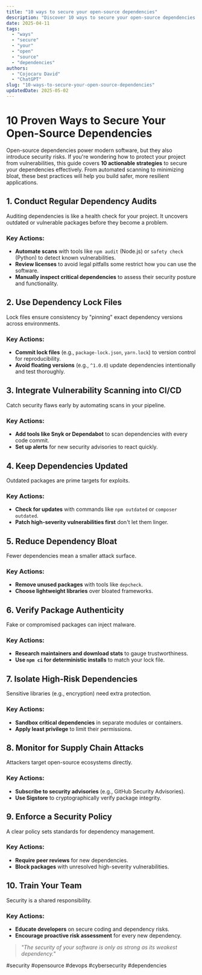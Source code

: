 ```yaml
---
title: "10 ways to secure your open-source dependencies"
description: "Discover 10 ways to secure your open-source dependencies with this in-depth guide, providing actionable insights and practical tips to boost your knowledge and results."
date: 2025-04-11
tags:
  - "ways"
  - "secure"
  - "your"
  - "open"
  - "source"
  - "dependencies"
authors:
  - "Cojocaru David"
  - "ChatGPT"
slug: "10-ways-to-secure-your-open-source-dependencies"
updatedDate: 2025-05-02
---
```


# 10 Proven Ways to Secure Your Open-Source Dependencies  

Open-source dependencies power modern software, but they also introduce security risks. If you're wondering how to protect your project from vulnerabilities, this guide covers **10 actionable strategies** to secure your dependencies effectively. From automated scanning to minimizing bloat, these best practices will help you build safer, more resilient applications.  

## 1. Conduct Regular Dependency Audits  

Auditing dependencies is like a health check for your project. It uncovers outdated or vulnerable packages before they become a problem.  

### Key Actions:  
- **Automate scans** with tools like `npm audit` (Node.js) or `safety check` (Python) to detect known vulnerabilities.  
- **Review licenses** to avoid legal pitfalls some restrict how you can use the software.  
- **Manually inspect critical dependencies** to assess their security posture and functionality.  

## 2. Use Dependency Lock Files  

Lock files ensure consistency by "pinning" exact dependency versions across environments.  

### Key Actions:  
- **Commit lock files** (e.g., `package-lock.json`, `yarn.lock`) to version control for reproducibility.  
- **Avoid floating versions** (e.g., `^1.0.0`) update dependencies intentionally and test thoroughly.  

## 3. Integrate Vulnerability Scanning into CI/CD  

Catch security flaws early by automating scans in your pipeline.  

### Key Actions:  
- **Add tools like Snyk or Dependabot** to scan dependencies with every code commit.  
- **Set up alerts** for new security advisories to react quickly.  

## 4. Keep Dependencies Updated  

Outdated packages are prime targets for exploits.  

### Key Actions:  
- **Check for updates** with commands like `npm outdated` or `composer outdated`.  
- **Patch high-severity vulnerabilities first** don't let them linger.  

## 5. Reduce Dependency Bloat  

Fewer dependencies mean a smaller attack surface.  

### Key Actions:  
- **Remove unused packages** with tools like `depcheck`.  
- **Choose lightweight libraries** over bloated frameworks.  

## 6. Verify Package Authenticity  

Fake or compromised packages can inject malware.  

### Key Actions:  
- **Research maintainers and download stats** to gauge trustworthiness.  
- **Use `npm ci` for deterministic installs** to match your lock file.  

## 7. Isolate High-Risk Dependencies  

Sensitive libraries (e.g., encryption) need extra protection.  

### Key Actions:  
- **Sandbox critical dependencies** in separate modules or containers.  
- **Apply least privilege** to limit their permissions.  

## 8. Monitor for Supply Chain Attacks  

Attackers target open-source ecosystems directly.  

### Key Actions:  
- **Subscribe to security advisories** (e.g., GitHub Security Advisories).  
- **Use Sigstore** to cryptographically verify package integrity.  

## 9. Enforce a Security Policy  

A clear policy sets standards for dependency management.  

### Key Actions:  
- **Require peer reviews** for new dependencies.  
- **Block packages** with unresolved high-severity vulnerabilities.  

## 10. Train Your Team  

Security is a shared responsibility.  

### Key Actions:  
- **Educate developers** on secure coding and dependency risks.  
- **Encourage proactive risk assessment** for every new dependency.  

> _"The security of your software is only as strong as its weakest dependency."_  

#security #opensource #devops #cybersecurity #dependencies
